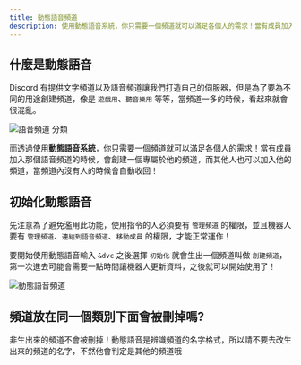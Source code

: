 ```yaml
---
title: 動態語音頻道
description: 使用動態語音系統，你只需要一個頻道就可以滿足各個人的需求！當有成員加入那個語音頻道的時候，會創建一個專屬於他的頻道，而其他人也可以加入他的頻道，當頻道內沒有人的時候會自動收回！
---
```


## 什麼是動態語音



Discord 有提供文字頻道以及語音頻道讓我們打造自己的伺服器，但是為了要為不同的用途創建頻道，像是 `遊戲用`、`聽音樂用` 等等，當頻道一多的時候，看起來就會很混亂。

![語音頻道 分類](/docs/dvc/voice-channel.png)

而透過使用**動態語音系統**，你只需要一個頻道就可以滿足各個人的需求！當有成員加入那個語音頻道的時候，會創建一個專屬於他的頻道，而其他人也可以加入他的頻道，當頻道內沒有人的時候會自動收回！

## 初始化動態語音

先注意為了避免濫用此功能，使用指令的人必須要有 `管理頻道` 的權限，並且機器人要有 `管理頻道`、`連結到語音頻道`、`移動成員` 的權限，才能正常運作！



要開始使用動態語音輸入 `&dvc` 之後選擇 `初始化` 就會生出一個頻道叫做 `創建頻道`，第一次進去可能會需要一點時間讓機器人更新資料，之後就可以開始使用了！

![動態語音頻道](/docs/dvc/dvc-command.png)

## 頻道放在同一個類別下面會被刪掉嗎?

非生出來的頻道不會被刪掉！動態語音是辨識頻道的名字格式，所以請不要去改生出來的頻道的名字，不然他會判定是其他的頻道哦


